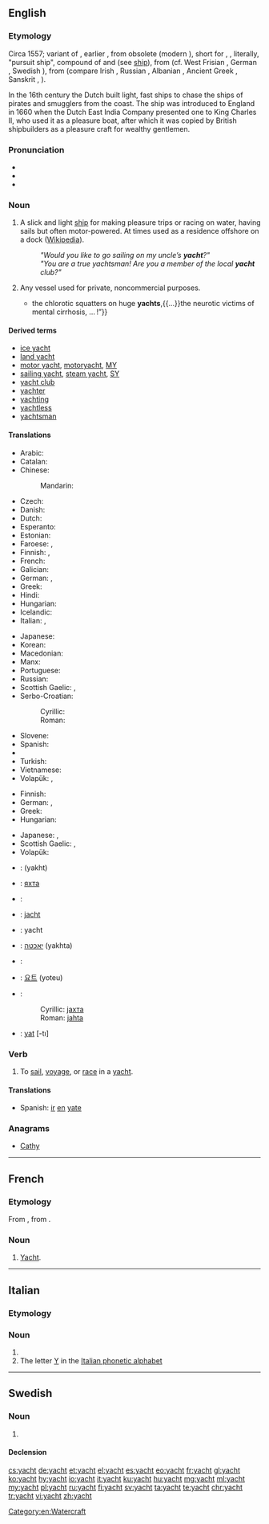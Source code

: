 {{also|Yacht}}
==English==

===Etymology===
Circa 1557; variant of {{term|yaught|lang=en}}, earlier {{term|yeaghe|lang=en||light, fast-sailing ship}}, from obsolete {{etyl|nl|en}} {{term|jaghte|jaght(e)|lang=nl|hunt}} (modern {{term|jacht|lang=nl}}), short for {{term|jaghtschip|lang=nl}}, {{term|jageschip|lang=nl||light sailing vessel, fast pirate ship}}, literally, "pursuit ship", compound of {{term|jagen|lang=nl||to hunt, chase}} and {{term|schip|lang=nl||ship}} (see [[ship]]), from {{etyl|gem-pro|en}} {{term/t|gem-pro|*jagōną}} (cf. West Frisian {{term|jeie|lang=fy}}, German {{term|jagen|lang=de}}, Swedish {{term|jaga|lang=sv}}), from {{etyl|ine-pro|en}} {{term/t|ine-pro|*yegʰo-}} (compare Irish {{term|éad|lang=ga||jealousy}}, Russian {{term|ярый||furious|tr=âryj|lang=ru}}, Albanian {{term|gjah|lang=sq||hunt}}, Ancient Greek {{term|ζητέω|tr=zētéō||to search, seek|lang=grc}}, Sanskrit {{term|यवन|tr=yāvana||barbarian; agressor|lang=sa}}, {{term|यत्न||zeal|tr=yātna|lang=sa}}).

In the 16th century the Dutch built light, fast ships to chase the ships of pirates and smugglers from the coast. The ship was introduced to England in 1660 when the Dutch East India Company presented one to King Charles II, who used it as a pleasure boat, after which it was copied by British shipbuilders as a pleasure craft for wealthy gentlemen.

===Pronunciation===
* {{IPA|/jɒt/}}
* {{audio|en-us-yacht.ogg|Audio (US)}}
* {{rhymes|ɒt}}

===Noun===
{{en-noun}}

# A slick and light [[ship]] for making pleasure trips or racing on water, having sails but often motor-powered. At times used as a residence offshore on a dock ([[w:Yacht|Wikipedia]]).
#: '' "Would you like to go sailing on my uncle’s '''yacht'''?" ''
#: '' "You are a true yachtsman! Are you a member of the local '''yacht''' club?"''
# Any vessel used for private, noncommercial purposes.
#* {{quote-book|year=1907|author=[[w:Robert W. Chambers|Robert Chambers]]
|title=The Younger Set
|chapter=6|url=http://openlibrary.org/works/OL8127246W
|passage=“I don’t mean all of your friends—only a small proportion—which, however, connects your circle with that deadly, idle, brainless bunch—the insolent chatterers at the opera,{{...}}the chlorotic squatters on huge '''yachts''',{{...}}the neurotic victims of mental cirrhosis, … !”}}

====Derived terms====
* [[ice yacht]]
* [[land yacht]]
* [[motor yacht]], [[motoryacht]], [[MY]]
* [[sailing yacht]], [[steam yacht]], [[SY]]
* [[yacht club]]
* [[yachter]]
* [[yachting]]
* [[yachtless]]
* [[yachtsman]]

====Translations====
{{trans-top|slick and light ship}}
* Arabic: {{t-|ar|يخت|m|tr=yakht}}
* Catalan: {{t-|ca|iot|m}}
* Chinese:
*: Mandarin: {{t-|cmn|游艇|tr=yóutǐng|sc=Hani}}
* Czech: {{t+|cs|jachta|f}}
* Danish: {{t-|da|yacht|c}}
* Dutch: {{t+|nl|jacht|f}}
* Esperanto: {{t-|eo|jaĥto}}
* Estonian: {{t-|et|jaht}}
* Faroese: {{t-|fo|jakt|f}}, {{t-|fo|skemtibátur|m}}
* Finnish: {{t+|fi|jahti}}, {{t+|fi|huvipursi}}
* French: {{t+|fr|yacht|m}}
* Galician: {{t-|gl|iate|m}}
* German: {{t+|de|Yacht|f}}, {{t+|de|Jacht|f}}
* Greek: {{t+|el|γιοτ|n|tr=yiot}}
* Hindi: {{t-|hi|याख़्ट|tr=yāxṭ}}
* Hungarian: {{t+|hu|jacht}}
* Icelandic: {{t-|is|snekkja|f}}
* Italian: {{t-|it|panfilo|m}}, {{t+|it|yacht|m}}
{{trans-mid}}
* Japanese: {{t-|ja|ヨット|tr=yotto}}
* Korean: {{t-|ko|요트|tr=yoteu|sc=Hang}}
* Macedonian: {{t-|mk|јахта|f|tr=jáhta}}
* Manx: {{t-|gv|birling}}
* Portuguese: {{t+|pt|iate|m}}
* Russian: {{t+|ru|яхта|f|tr=jáxta}}
* Scottish Gaelic: {{t-|gd|gheat|f}}, {{t-|gd|sgoth-long|f}}
* Serbo-Croatian:
*: Cyrillic: {{t-|sh|јахта|f}}
*: Roman: {{t-|sh|jahta|f}}
* Slovene: {{t-|sl|jahta|f}}
* Spanish: {{t+|es|yate|m}}
* {{trreq|sv}}
* Turkish: {{t+|tr|yat}}
* Vietnamese: {{t+|vi|du thuyền}}
* Volapük: {{t-|vo|yakt}}, {{t-|vo|blesirayakt}}
{{trans-bottom}}

{{trans-top|any private noncommercial vessel}}
* Finnish: {{t-|fi|huvialus}}
* German: {{t+|de|Yacht|f}}, {{t+|de|Jacht|f}}
* Greek: {{t+|el|θαλαμηγός|f|tr=thalamigós}}
* Hungarian: {{t+|hu|jacht}}
{{trans-mid}}
* Japanese: {{t+|ja|船|tr=fune}}, {{t-|ja|ボート|tr=bōto}}
* Scottish Gaelic: {{t-|gd|gheat|f}}, {{t-|gd|sgoth-long|f}}
* Volapük: {{t-|vo|yakt}}
{{trans-bottom}}

{{checktrans-top}}
* {{ttbc|ar}}: {{l|ar|يخت}} (yakht)
* {{ttbc|bg}}: [[яхта]] {{f}}
* {{ttbc|ca}}: {{t-|ca|iot|m}}
* {{ttbc|nl}}: [[jacht]] {{n}}
* {{ttbc|fr}}: yacht {{m}}
* {{ttbc|he}}: [[יאכטה]] (yakhta) {{f}}
{{trans-mid}}
* {{ttbc|ga}}: {{t-|ga|luamh|m}}
* {{ttbc|ko}}: [[요트]] (yoteu)
* {{ttbc|sh}}:
*: Cyrillic: [[јахта]] {{f}}
*: Roman: [[jahta]] {{f}}
* {{ttbc|tr}}: [[yat]] [-tı]
{{trans-bottom}}

===Verb===
{{en-verb}}

# {{context|intransitive|lang=en}} To [[sail]], [[voyage]], or [[race]] in a [[yacht]].

====Translations====
{{trans-top|to voyage in a yacht}}
* Spanish: [[ir]] [[en]] [[yate]]
{{trans-mid}}
{{trans-bottom}}

===Anagrams===
* [[Cathy#English|Cathy]]

[[Category:en:Watercraft]]

----

==French==

===Etymology===
From {{etyl|en|fr}} {{term|yacht|lang=en}}, from {{etyl|nl|fr}}.

===Noun===
{{fr-noun|m}}

# [[#English|Yacht]].

----

==Italian==

===Etymology===
{{etyl|en|it}}

===Noun===
{{head|it|noun|g=m|invariable}}

# {{l|en|yacht}}
# The letter [[Y]] in the [[Appendix:Italian phonetic alphabet|Italian phonetic alphabet]]

----

==Swedish==

===Noun===
{{sv-noun|c}}

# {{l|en|yacht}}

====Declension====
{{sv-noun-reg-r-c|2=yachte}}

[[cs:yacht]]
[[de:yacht]]
[[et:yacht]]
[[el:yacht]]
[[es:yacht]]
[[eo:yacht]]
[[fr:yacht]]
[[gl:yacht]]
[[ko:yacht]]
[[hy:yacht]]
[[io:yacht]]
[[it:yacht]]
[[ku:yacht]]
[[hu:yacht]]
[[mg:yacht]]
[[ml:yacht]]
[[my:yacht]]
[[pl:yacht]]
[[ru:yacht]]
[[fi:yacht]]
[[sv:yacht]]
[[ta:yacht]]
[[te:yacht]]
[[chr:yacht]]
[[tr:yacht]]
[[vi:yacht]]
[[zh:yacht]]